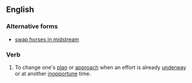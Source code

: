 ==English==

===Alternative forms===
* [[swap horses in midstream]]

===Verb===
{{head|en|verb}}

# {{context|idiomatic|lang=en}} To change one's [[plan]] or [[approach]] when an effort is already [[underway]] or at another [[inopportune]] time.